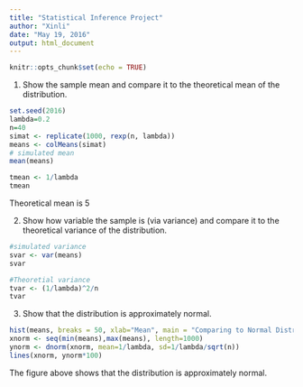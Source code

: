 ```yaml
---
title: "Statistical Inference Project"
author: "Xinli"
date: "May 19, 2016"
output: html_document
---
```


```r
knitr::opts_chunk$set(echo = TRUE)
```
1. Show the sample mean and compare it to the theoretical mean of the distribution.
```r
set.seed(2016)
lambda=0.2
n=40
simat <- replicate(1000, rexp(n, lambda))
means <- colMeans(simat)
# simulated mean
mean(means)
```

```r
tmean <- 1/lambda
tmean
```
Theoretical mean is 5

2. Show how variable the sample is (via variance) and compare it to the theoretical variance of the distribution.
```r
#simulated variance
svar <- var(means)
svar
```

```r
#Theoretial variance 
tvar <- (1/lambda)^2/n
tvar
```

3. Show that the distribution is approximately normal.
```r
hist(means, breaks = 50, xlab="Mean", main = "Comparing to Normal Distribution")
xnorm <- seq(min(means),max(means), length=1000)
ynorm <- dnorm(xnorm, mean=1/lambda, sd=1/lambda/sqrt(n))
lines(xnorm, ynorm*100)
```
The figure above shows that the distribution is approximately normal.
